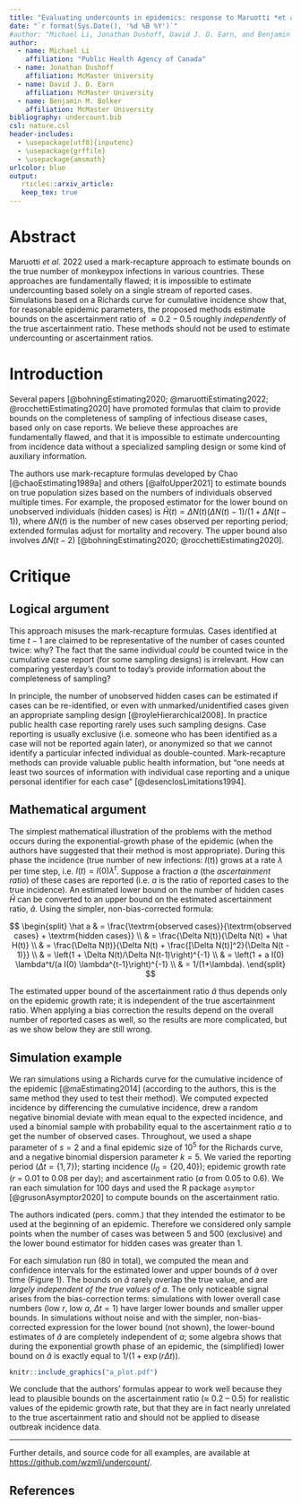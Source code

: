 ```yaml
---
title: "Evaluating undercounts in epidemics: response to Maruotti *et al.* 2022"
date: "`r format(Sys.Date(), '%d %B %Y')`"
#author: "Michael Li, Jonathan Dushoff, David J. D. Earn, and Benjamin M. Bolker"
author:
  - name: Michael Li
    affiliation: "Public Health Agency of Canada"
  - name: Jonathan Dushoff
    affiliation: McMaster University
  - name: David J. D. Earn
    affiliation: McMaster University
  - name: Benjamin M. Bolker
    affiliation: McMaster University
bibliography: undercount.bib
csl: nature.csl 
header-includes:
  - \usepackage[utf8]{inputenc}
  - \usepackage{grffile}
  - \usepackage{amsmath}
urlcolor: blue
output: 
   rticles::arxiv_article:
   keep_tex: true
---
```


# Abstract

Maruotti *et al.* 2022 used a mark-recapture approach to estimate bounds on the true number of monkeypox infections in various countries. These approaches are fundamentally flawed; it is impossible to estimate undercounting based solely on a single stream of reported cases. Simulations based on a Richards curve for cumulative incidence show that, for reasonable epidemic parameters, the proposed methods estimate bounds on the ascertainment ratio of $\approx 0.2-0.5$ roughly *independently* of the true ascertainment ratio. These methods should not be used to estimate undercounting or ascertainment ratios.

# Introduction

Several papers [@bohningEstimating2020; @maruottiEstimating2022; @rocchettiEstimating2020] have promoted formulas that claim to provide bounds on the completeness of sampling of infectious disease cases, based only on case reports. We believe these approaches are fundamentally flawed, and that it is impossible to estimate undercounting from incidence data without a specialized sampling design or some kind of auxiliary information.

The authors use mark-recapture formulas developed by Chao [@chaoEstimating1989a] and others [@alfoUpper2021] to estimate bounds on true population sizes based on the numbers of individuals observed multiple times. For example, the proposed estimator for the lower bound on unobserved individuals (hidden cases) is $\hat H(t) = \Delta N(t) (\Delta N(t) - 1)/(1 + \Delta N(t-1))$, where $\Delta N(t)$ is the number of new cases observed per reporting period; extended formulas adjust for mortality and recovery. The upper bound also involves $\Delta N(t-2)$ [@bohningEstimating2020; @rocchettiEstimating2020].

# Critique

## Logical argument

This approach misuses the mark-recapture formulas. Cases identified at time $t-1$ are claimed to be representative of the number of cases counted twice: why? The fact that the same individual *could* be counted twice in the cumulative case report (for some sampling designs) is irrelevant. How can comparing yesterday's count to today's provide information about the completeness of sampling? 

In principle, the number of unobserved hidden cases can be estimated if cases can be re-identified, or even with unmarked/unidentified cases given an appropriate sampling design [@royleHierarchical2008]. 
In practice public health case reporting rarely uses such sampling designs. Case reporting is usually exclusive (i.e. someone who has been identified as a case will not be reported again later), or anonymized so that we cannot identify a particular infected individual as double-counted. Mark-recapture methods can provide valuable public health information, but "one needs at least two sources of information with individual case reporting and a unique personal identifier for each case" [@desenclosLimitations1994].

## Mathematical argument

The simplest mathematical illustration of the problems with the method occurs during the exponential-growth phase of the epidemic (when the authors have suggested that their method is most appropriate). During this phase the incidence (true number of new infections: $I(t)$) grows at a rate $\lambda$ per time step, i.e. $I(t) = I(0) \lambda^t$. Suppose a fraction $a$ (the *ascertainment ratio*) of these cases are reported (i.e. $a$ is the ratio of reported cases to the true incidence). An estimated lower bound on the number of hidden cases $\hat H$ can be converted to an upper bound on the estimated ascertainment ratio, $\hat a$. Using the simpler, non-bias-corrected formula:

$$
\begin{split}
\hat a & = \frac{\textrm{observed cases}}{\textrm{observed cases} + \textrm{hidden cases}} \\
& = \frac{\Delta N(t)}{\Delta N(t) + \hat H(t)} \\
& = \frac{\Delta N(t)}{\Delta N(t) + \frac{[\Delta N(t)]^2}{\Delta N(t - 1)}} \\
& = \left(1 + \Delta N(t)/\Delta N(t-1)\right)^{-1} \\
& = \left(1 + a I(0) \lambda^t/(a I(0) \lambda^{t-1}\right)^{-1} \\
& = 1/(1+\lambda).
\end{split}
$$

The estimated upper bound of the ascertainment ratio $\hat a$ thus depends only on the epidemic growth rate; it is independent of the true ascertainment ratio. When applying a bias correction the results depend on the overall number of reported cases as well, so the results are more complicated, but as we show below they are still wrong.

## Simulation example

We ran simulations using a Richards curve for the cumulative incidence of the epidemic [@maEstimating2014] (according to the authors, this is the same method they used to test their method). We computed expected incidence by differencing the cumulative incidence, drew a random negative binomial deviate with  mean equal to the expected incidence, and used a binomial sample with probability equal to the ascertainment ratio $a$ to get the number of observed cases. Throughout, we used a shape parameter of $s=2$ and a final epidemic size of $10^5$ for the Richards curve, and a negative binomial dispersion parameter $k=5$. We varied the reporting period ($\Delta t = \{1, 7\}$); starting incidence ($I_0 = \{20, 40\}$); epidemic growth rate ($r$ =  0.01 to 0.08 per day); and ascertainment ratio ($a$ from 0.05 to 0.6). We ran each simulation for 100 days and used the R package `asymptor` [@grusonAsymptor2020] to compute bounds on the ascertainment ratio.

The authors indicated (pers. comm.) that they intended the estimator to be used at the beginning of an epidemic. Therefore we considered only sample points when the number of cases was between 5 and 500 (exclusive) and the lower bound estimator for hidden cases was greater than 1.

For each simulation run (80 in total), we computed the mean and confidence intervals for the estimated lower and upper bounds of $\hat a$ over time (Figure 1). The bounds on $\hat a$ rarely overlap the true value, and are *largely independent of the true values of $a$*. The only noticeable signal arises from the bias-correction terms: simulations with lower overall case numbers (low $r$, low $a$, $\Delta t = 1$) have larger lower bounds and smaller upper bounds. In simulations without noise and with the simpler, non-bias-corrected expression for the lower bound (not shown), the lower-bound estimates of $\hat a$ are completely independent of $a$; some algebra shows that during the exponential growth phase of an epidemic, the (simplified) lower bound on $\hat a$ is exactly equal to $1/(1+\exp(r \Delta t))$.

```r
knitr::include_graphics("a_plot.pdf")
```

We conclude that the authors' formulas appear to work well because they lead to plausible bounds on the ascertainment ratio ($\approx$ 0.2 -- 0.5) for realistic values of the epidemic growth rate, but that they are in fact nearly unrelated to the true ascertainment ratio and should not be applied to disease outbreak incidence data.

---

Further details, and source code for all examples, are available at [https://github.com/wzmli/undercount/](https://github.com/wzmli/undercount/).

## References

